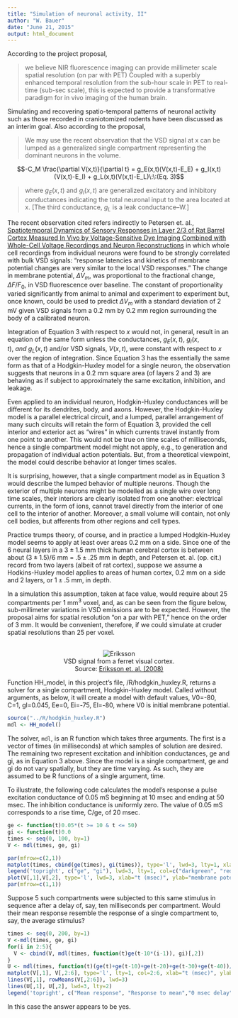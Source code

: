 ```yaml
---
title: "Simulation of neuronal activity, II"
author: "W. Bauer"
date: "June 21, 2015"
output: html_document
---
```


According to the project proposal,

> we believe NIR fluorescence imaging can provide millimeter scale spatial resolution (on par with PET) Coupled with a superbly enhanced temporal resolution from the sub-hour scale in PET to real-time (sub-sec scale), this is expected to provide a transformative paradigm for in vivo imaging of the human brain.

Simulating and recovering spatio-temporal patterns of neuronal activity such as those recorded in craniotomized rodents have been discussed as an interim goal. Also according to the proposal,

> We may use the recent observation that the VSD signal at x can be lumped as a generalized single compartment representing the dominant neurons in the volume.

$$-C_M \frac{\partial V(x,t)}{\partial t} = g_E(x,t)(V(x,t)-E_E) + g_I(x,t)(V(x,t)-E_I) + g_L(x,t)(V(x,t)-E_L)\:\:(Eq. 3)$$

> where $g_E(x,t)$ and $g_I(x,t)$ are generalized excitatory and inhibitory conductances indicating the total neuronal input to the area located at x. [The third conductance, $g_L$ is a leak conductance--W.]

The recent observation cited refers indirectly to Petersen et. al., [Spatiotemporal Dynamics of Sensory Responses in Layer 2/3 of Rat Barrel Cortex Measured In Vivo by Voltage-Sensitive Dye Imaging Combined with Whole-Cell Voltage Recordings and Neuron Reconstructions](http://www.jneurosci.org/content/23/4/1298.long) in which whole cell recordings from individual neurons were found to be strongly correlated with bulk VSD signals: "response latencies and kinetics of membrane potential changes are very similar to the local VSD responses." The change in membrane potential, $\Delta V_m,$ was proportional to the fractional change, $\Delta F / F_0,$ in VSD fluorescence over baseline. The constant of proportionality varied significantly from animal to animal and experiment to experiment but, once known, could be used to predict $\Delta V_m$ with a standard deviation of 2 mV given VSD signals from a 0.2 mm by 0.2 mm region surrounding the body of a calibrated neuron.

Integration of Equation 3 with respect to $x$ would not, in general, result in an equation of the same form unless the conductances, $g_E(x,t),\:g_I(x,t),\:and\:g_L(x,t)$ and/or VSD signals, $V(x,t),$ were constant with respect to $x$ over the region of integration. Since Equation 3 has the essentially the same form as that of a Hodgkin-Huxley model for a single neuron, the observation suggests that neurons in a 0.2 mm square area (of layers 2 and 3) are behaving as if subject to approximately the same excitation, inhibition, and leakage.

Even applied to an individual neuron, Hodgkin-Huxley conductances will be different for its dendrites, body, and axons. However, the Hodgkin-Huxley model is a parallel electrical circuit, and a lumped, parallel arrangement of many such circuits will retain the form of Equation 3, provided the cell interior and exterior act as "wires" in which currents travel instantly from one point to another. This would not be true on time scales of milliseconds, hence a single compartment model might not apply, e.g., to generation and propagation of individual action potentials. But, from a theoretical viewpoint, the model could describe behavior at longer times scales.

It is surprising, however, that a single compartment model as in Equation 3 would describe the lumped behavior of multiple neurons. Though the exterior of multiple neurons might be modelled as a single wire over long time scales, their interiors are clearly isolated from one another: electrical currents, in the form of ions, cannot travel directly from the interior of one cell to the interior of another. Moreover, a small volume will contain, not only cell bodies, but afferents from other regions and cell types.

Practice trumps theory, of course, and in practice a lumped Hodgkin-Huxley model seems to apply at least over areas 0.2 mm on a side. Since one of the 6 neural layers in a $3\pm 1.5$ mm thick human cerebral cortex is between about  $(3 \pm 1.5)/6$ mm = $.5 \pm .25$ mm in depth, and Petersen et. al. (op. cit.) record from two layers (albeit of rat cortex), suppose we assume a Hodkins-Huxley model applies to areas of human cortex, 0.2 mm on a side and 2 layers, or $1 \pm .5$ mm, in depth.

In a simulation this assumption, taken at face value, would require about 25 compartments per 1 mm^3^ voxel, and, as can be seen from the figure below, sub-millimeter variations in VSD emissions are to be expected. However, the proposal aims for spatial resolution "on a par with PET," hence on the order of 3 mm. It would be convenient, therefore, if we could simulate at cruder spatial resolutions than 25 per voxel.

<center><br/>![Eriksson](../images/eriksson_2008.png)<br/>
VSD signal from a ferret visual cortex.<br/>
Source: [Eriksson et. al. (2008)](http://journals.plos.org/plosone/article?id=10.1371/journal.pone.0002673)</center>

Function HH_model, in this project's file, /R/hodgkin_huxley.R, returns a solver for a single compartment, Hodgkin-Huxley model. Called without arguments, as below, it will create a model with default values, V0=-80, C=1, gl=0.045, Ee=0, Ei=-75, El=-80, where V0 is initial membrane potential.

```r
source("../R/hodgkin_huxley.R")
mdl <- HH_model()
```

The solver, `mdl`, is an R function which takes three arguments. The first is a vector of times (in milliseconds) at which samples of solution are desired. The remaining two represent excitation and inhibition conductances, ge and gi, as in Equation 3 above. Since the model is a single compartment, ge and gi do not vary spatially, but they are time varying. As such, they are assumed to be R functions of a single argument, time.

To illustrate, the following code calculates the model's response a pulse excitation conductance of 0.05 mS beginning at 10 msec and ending at 50 msec. The inhibition conductance is uniformly zero. The value of 0.05 mS corresponds to a rise time, C/ge, of 20 msec.

```r
ge <- function(t)0.05*(t >= 10 & t <= 50)
gi <- function(t)0.0
times <- seq(0, 100, by=1)
V <- mdl(times, ge, gi)
```

```r
par(mfrow=c(2,1))
matplot(times, cbind(ge(times), gi(times)), type='l', lwd=3, lty=1, xlab="t (msec)", ylab="conductance (mS)", main="Driving force", col=c("darkgreen", "red"))
legend('topright', c("ge", "gi"), lwd=3, lty=1, col=c("darkgreen", "red"))
plot(V[,1],V[,2], type='l', lwd=3, xlab="t (msec)", ylab="membrane potential (mV)", main="Response")
par(mfrow=c(1,1))
```

Suppose 5 such compartments were subjected to this same stimulus in sequence after a delay of, say, ten milliseconds per compartment. Would their mean response resemble the response of a single compartment to, say, the average stimulus?

```r
times <- seq(0, 200, by=1)
V <-mdl(times, ge, gi)
for(i in 2:5){
  V <- cbind(V, mdl(times, function(t)ge(t-10*(i-1)), gi)[,2])
}
U <- mdl(times, function(t)(ge(t)+ge(t-10)+ge(t-20)+ge(t-30)+ge(t-40))/5, gi)
matplot(V[,1], V[,2:6], type='l', lty=1, col=2:6, xlab="t (msec)", ylab="membrane potential (mV)", main="Mean response of 5 compartments to delayed stimuli vs\nresponse of 1 compartment to mean stimulus")
lines(V[,1], rowMeans(V[,2:6]), lwd=3)
lines(U[,1], U[,2], lwd=3, lty=2)
legend('topright', c("Mean response", "Response to mean","0 msec delay", "10 msec delay", "20 msec delay", "30 msec delay", "40 msec delay"), lty=c(1,2,1,1,1,1,1), lwd=c(3, 3, rep(1,5)), col=c(1,1:5))
```

In this case the answer appears to be yes.
